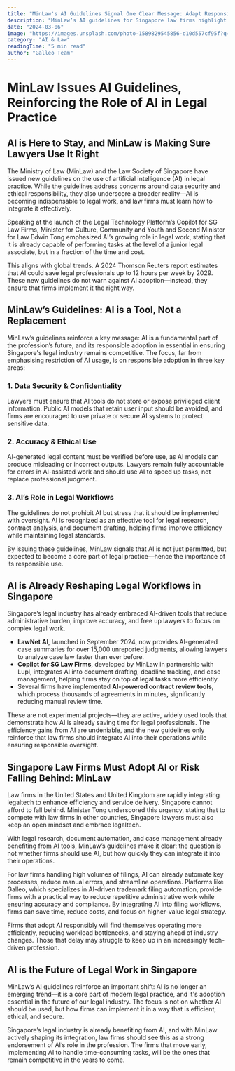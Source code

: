 ```yaml
---
title: "MinLaw's AI Guidelines Signal One Clear Message: Adapt Responsibly or Get Left Behind"
description: "MinLaw’s AI guidelines for Singapore law firms highlight how AI tools improve efficiency, accuracy, and data security. Learn how adopting AI can future-proof your practice."
date: "2024-03-06"
image: "https://images.unsplash.com/photo-1589829545856-d10d557cf95f?q=80&w=2070"
category: "AI & Law"
readingTime: "5 min read"
author: "Galleo Team"
---
```


# MinLaw Issues AI Guidelines, Reinforcing the Role of AI in Legal Practice  

## AI is Here to Stay, and MinLaw is Making Sure Lawyers Use It Right  

The Ministry of Law (MinLaw) and the Law Society of Singapore have issued new guidelines on the use of artificial intelligence (AI) in legal practice. While the guidelines address concerns around data security and ethical responsibility, they also underscore a broader reality—AI is becoming indispensable to legal work, and law firms must learn how to integrate it effectively.  

Speaking at the launch of the Legal Technology Platform’s Copilot for SG Law Firms, Minister for Culture, Community and Youth and Second Minister for Law Edwin Tong emphasized AI’s growing role in legal work, stating that it is already capable of performing tasks at the level of a junior legal associate, but in a fraction of the time and cost.  

This aligns with global trends. A 2024 Thomson Reuters report estimates that AI could save legal professionals up to 12 hours per week by 2029. These new guidelines do not warn against AI adoption—instead, they ensure that firms implement it the right way.  

## MinLaw’s Guidelines: AI is a Tool, Not a Replacement  

MinLaw’s guidelines reinforce a key message: AI is a fundamental part of the profession’s future, and its responsible adoption in essential in ensuring Singapore's legal industry remains competitive. The focus, far from emphasising restriction of AI usage, is on responsible adoption in three key areas:  

### 1. Data Security & Confidentiality  

Lawyers must ensure that AI tools do not store or expose privileged client information. Public AI models that retain user input should be avoided, and firms are encouraged to use private or secure AI systems to protect sensitive data.  

### 2. Accuracy & Ethical Use  

AI-generated legal content must be verified before use, as AI models can produce misleading or incorrect outputs. Lawyers remain fully accountable for errors in AI-assisted work and should use AI to speed up tasks, not replace professional judgment.  

### 3. AI’s Role in Legal Workflows  

The guidelines do not prohibit AI but stress that it should be implemented with oversight. AI is recognized as an effective tool for legal research, contract analysis, and document drafting, helping firms improve efficiency while maintaining legal standards.  

By issuing these guidelines, MinLaw signals that AI is not just permitted, but expected to become a core part of legal practice—hence the importance of its responsible use.  

## AI is Already Reshaping Legal Workflows in Singapore  

Singapore’s legal industry has already embraced AI-driven tools that reduce administrative burden, improve accuracy, and free up lawyers to focus on complex legal work.  

- **LawNet AI**, launched in September 2024, now provides AI-generated case summaries for over 15,000 unreported judgments, allowing lawyers to analyze case law faster than ever before.  
- **Copilot for SG Law Firms**, developed by MinLaw in partnership with Lupl, integrates AI into document drafting, deadline tracking, and case management, helping firms stay on top of legal tasks more efficiently.  
- Several firms have implemented **AI-powered contract review tools**, which process thousands of agreements in minutes, significantly reducing manual review time.  

These are not experimental projects—they are active, widely used tools that demonstrate how AI is already saving time for legal professionals. The efficiency gains from AI are undeniable, and the new guidelines only reinforce that law firms should integrate AI into their operations while ensuring responsible oversight.  

## Singapore Law Firms Must Adopt AI or Risk Falling Behind: MinLaw  

Law firms in the United States and United Kingdom are rapidly integrating legaltech to enhance efficiency and service delivery. Singapore cannot afford to fall behind. Minister Tong underscored this urgency, stating that to compete with law firms in other countries, Singapore lawyers must also keep an open mindset and embrace legaltech.

With legal research, document automation, and case management already benefiting from AI tools, MinLaw’s guidelines make it clear: the question is not whether firms should use AI, but how quickly they can integrate it into their operations.  

For law firms handling high volumes of filings, AI can already automate key processes, reduce manual errors, and streamline operations. Platforms like Galleo, which specializes in AI-driven trademark filing automation, provide firms with a practical way to reduce repetitive administrative work while ensuring accuracy and compliance. By integrating AI into filing workflows, firms can save time, reduce costs, and focus on higher-value legal strategy.  

Firms that adopt AI responsibly will find themselves operating more efficiently, reducing workload bottlenecks, and staying ahead of industry changes. Those that delay may struggle to keep up in an increasingly tech-driven profession.  

## AI is the Future of Legal Work in Singapore  

MinLaw’s AI guidelines reinforce an important shift: AI is no longer an emerging trend—it is a core part of modern legal practice, and it's adoption essential in the future of our legal industry. The focus is not on whether AI should be used, but how firms can implement it in a way that is efficient, ethical, and secure.  

Singapore’s legal industry is already benefiting from AI, and with MinLaw actively shaping its integration, law firms should see this as a strong endorsement of AI’s role in the profession. The firms that move early, implementing AI to handle time-consuming tasks, will be the ones that remain competitive in the years to come.  

